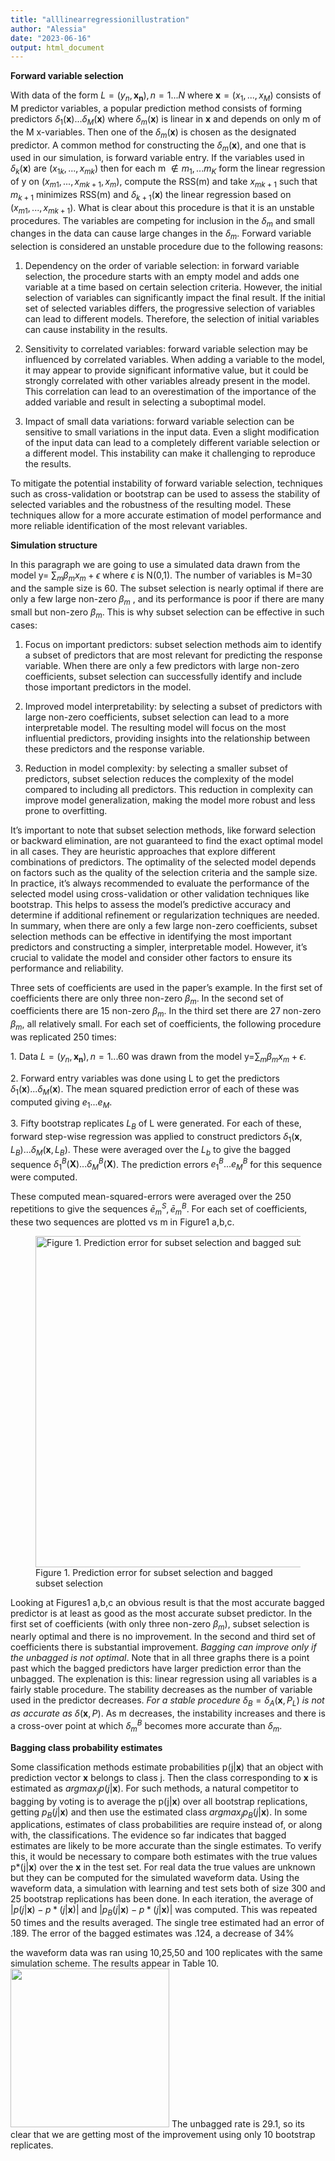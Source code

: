 ```yaml
---
title: "alllinearregressionillustration"
author: "Alessia"
date: "2023-06-16"
output: html_document
---
```


**Forward variable selection**

With data of the form $L={(y_n,\mathbf{x_n}),n=1...N}$ where $\mathbf{x}=(x_1,...,x_M)$ consists of M predictor variables, a popular prediction method consists of forming predictors $\delta_1(\mathbf{x})...\delta_M(\mathbf{x})$ where $\delta_m(\mathbf{x})$ is linear in **x** and depends on only m of the M x-variables.
Then one of the $\delta_m(\mathbf{x})$ is chosen as the designated predictor.
A common method for constructing the $\delta_m(\mathbf{x})$, and one that is used in our simulation, is forward variable entry.
If the variables used in $\delta_k(\mathbf{x})$ are $(x_{1k},...,x_{mk})$ then for each m $\notin {m_1,...m_K}$ form the linear regression of y on $(x_{m1},...,x_{mk+1}, x_m)$, compute the RSS(m) and take $x_{mk+1}$ such that $m_{k+1}$ minimizes RSS(m) and $\delta_{k+1}(\mathbf{x})$ the linear regression based on $(x_{m1},...,x_{mk+1})$.
What is clear about this procedure is that it is an unstable procedures.
The variables are competing for inclusion in the $\delta_m$ and small changes in the data can cause large changes in the $\delta_m$.
Forward variable selection is considered an unstable procedure due to the following reasons:

1.  Dependency on the order of variable selection: in forward variable selection, the procedure starts with an empty model and adds one variable at a time based on certain selection criteria.
    However, the initial selection of variables can significantly impact the final result.
    If the initial set of selected variables differs, the progressive selection of variables can lead to different models.
    Therefore, the selection of initial variables can cause instability in the results.

2.  Sensitivity to correlated variables: forward variable selection may be influenced by correlated variables.
    When adding a variable to the model, it may appear to provide significant informative value, but it could be strongly correlated with other variables already present in the model.
    This correlation can lead to an overestimation of the importance of the added variable and result in selecting a suboptimal model.

3.  Impact of small data variations: forward variable selection can be sensitive to small variations in the input data.
    Even a slight modification of the input data can lead to a completely different variable selection or a different model.
    This instability can make it challenging to reproduce the results.

To mitigate the potential instability of forward variable selection, techniques such as cross-validation or bootstrap can be used to assess the stability of selected variables and the robustness of the resulting model.
These techniques allow for a more accurate estimation of model performance and more reliable identification of the most relevant variables.

**Simulation structure**

In this paragraph we are going to use a simulated data drawn from the model y= $\sum_{m}\beta_mx_m+\epsilon$ where $\epsilon$ is N(0,1).
The number of variables is M=30 and the sample size is 60.
The subset selection is nearly optimal if there are only a few large non-zero $\beta_m$ , and its performance is poor if there are many small but non-zero $\beta_m$.
This is why subset selection can be effective in such cases:

1.  Focus on important predictors: subset selection methods aim to identify a subset of predictors that are most relevant for predicting the response variable.
    When there are only a few predictors with large non-zero coefficients, subset selection can successfully identify and include those important predictors in the model.

2.  Improved model interpretability: by selecting a subset of predictors with large non-zero coefficients, subset selection can lead to a more interpretable model.
    The resulting model will focus on the most influential predictors, providing insights into the relationship between these predictors and the response variable.

3.  Reduction in model complexity: by selecting a smaller subset of predictors, subset selection reduces the complexity of the model compared to including all predictors.
    This reduction in complexity can improve model generalization, making the model more robust and less prone to overfitting.

It's important to note that subset selection methods, like forward selection or backward elimination, are not guaranteed to find the exact optimal model in all cases.
They are heuristic approaches that explore different combinations of predictors.
The optimality of the selected model depends on factors such as the quality of the selection criteria and the sample size.
In practice, it's always recommended to evaluate the performance of the selected model using cross-validation or other validation techniques like bootstrap.
This helps to assess the model's predictive accuracy and determine if additional refinement or regularization techniques are needed.
In summary, when there are only a few large non-zero coefficients, subset selection methods can be effective in identifying the most important predictors and constructing a simpler, interpretable model.
However, it's crucial to validate the model and consider other factors to ensure its performance and reliability.

Three sets of coefficients are used in the paper's example.
In the first set of coefficients there are only three non-zero ${\beta_m}$.
In the second set of coefficients there are 15 non-zero ${\beta_m}$.
In the third set there are 27 non-zero ${\beta_m}$, all relatively small.
For each set of coefficients, the following procedure was replicated 250 times:

1\.
Data $L={(y_n,\mathbf{x_n}),n=1...60}$ was drawn from the model y=$\sum_{m}\beta_mx_m+\epsilon$.

2\.
Forward entry variables was done using L to get the predictors $\delta_1(\mathbf{x})...\delta_M(\mathbf{x})$.
The mean squared prediction error of each of these was computed giving $e_1...e_M$.

3\.
Fifty bootstrap replicates $L_B$ of L were generated.
For each of these, forward step-wise regression was applied to construct predictors ${\delta_1(\mathbf{x},L_B)...\delta_M(\mathbf{x},L_B)}$.
These were averaged over the $L_b$ to give the bagged sequence $\delta^B_1(\mathbf{X})...\delta^B_M(\mathbf{X})$.
The prediction errors $e^B_1...e^B_M$ for this sequence were computed.

These computed mean-squared-errors were averaged over the 250 repetitions to give the sequences ${\bar{e}^S_m},{\bar{e}^B_m}$.
For each set of coefficients, these two sequences are plotted vs m in Figure1 a,b,c.

![Figure 1. Prediction error for subset selection and bagged subset selection](aleimm.png){width="530"}

Looking at Figures1 a,b,c an obvious result is that the most accurate bagged predictor is at least as good as the most accurate subset predictor.
In the first set of coefficients (with only three non-zero ${\beta_m}$), subset selection is nearly optimal and there is no improvement.
In the second and third set of coefficients there is substantial improvement.
*Bagging can improve only if the unbagged is not optimal*.
Note that in all three graphs there is a point past which the bagged predictors have larger prediction error than the unbagged.
The explenation is this: linear regression using all variables is a fairly stable procedure.
The stability decreases as the number of variable used in the predictor decreases.
*For a stable procedure* $\delta_B= \delta_A(\mathbf{x},P_L)$ *is not as accurate as* $\delta(\mathbf{x},P)$.
As m decreases, the instability increases and there is a cross-over point at which $\delta^B_m$ becomes more accurate than $\delta_m$.


**Bagging class probability estimates**

Some classification methods estimate probabilities p(j\|**x**) that an object with prediction vector **x** belongs to class j.
Then the class corresponding to **x** is estimated as $argmax_jp(j|\mathbf{x})$.
For such methods, a natural competitor to bagging by voting is to average the p(j\|**x**) over all bootstrap replications, getting $p_B(j|\mathbf{x})$ and then use the estimated class $argmax_jp_B(j|\mathbf{x})$.
In some applications, estimates of class probabilities are require instead of, or along with, the classifications.
The evidence so far indicates that bagged estimates are likely to be more accurate than the single estimates.
To verify this, it would be necessary to compare both estimates with the true values p\*(j\|**x**) over the **x** in the test set.
For real data the true values are unknown but they can be computed for the simulated waveform data.
Using the waveform data, a simulation with learning and test sets both of size 300 and 25 bootstrap replications has been done.
In each iteration, the average of $|p(j|\mathbf{x})-p*(j|\mathbf{x})|$ and $|p_B(j|\mathbf{x})-p*(j|\mathbf{x})|$ was computed.
This was repeated 50 times and the results averaged.
The single tree estimated had an error of .189.
The error of the bagged estimates was .124, a decrease of 34%



the waveform data was ran using 10,25,50 and 100 replicates with the same simulation scheme.
The results appear in Table 10.![](aleimm2.png){width="254"}
The unbagged rate is 29.1, so its clear that we are getting most of the improvement using only 10 bootstrap replicates.